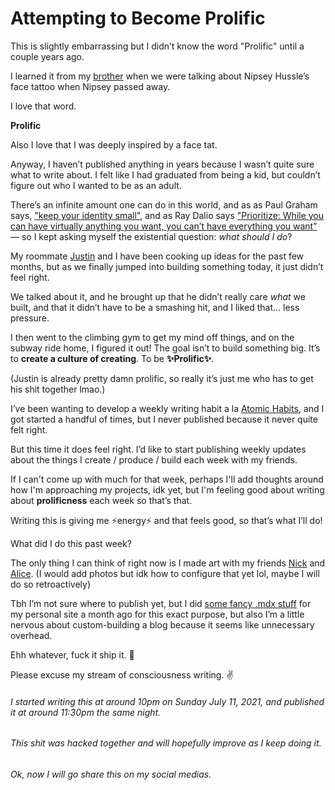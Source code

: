 # Attempting to Become Prolific

This is slightly embarrassing but I didn’t know the word "Prolific" until a couple years ago.

I learned it from my [brother](https://www.youtube.com/channel/UC1m__bDgRlraOPZ6acH_tJQ) when we were talking about Nipsey Hussle’s face tattoo when Nipsey passed away.

I love that word.

**Prolific**

Also I love that I was deeply inspired by a face tat.

Anyway, I haven’t published anything in years because I wasn’t quite sure what to write about. I felt like I had graduated from being a kid, but couldn’t figure out who I wanted to be as an adult.

There’s an infinite amount one can do in this world, and as as Paul Graham says, ["keep your identity small"](http://www.paulgraham.com/identity.html), and as Ray Dalio says ["Prioritize: While you can have virtually anything you want, you can’t have everything you want"](https://twitter.com/raydalio/status/1355571809718915074) — so I kept asking myself the existential question: _what should I do_?

My roommate [Justin](https://www.instagram.com/justintmckibben/) and I have been cooking up ideas for the past few months, but as we finally jumped into building something today, it just didn’t feel right.

We talked about it, and he brought up that he didn’t really care _what_ we built, and that it didn’t have to be a smashing hit, and I liked that... less pressure.

I then went to the climbing gym to get my mind off things, and on the subway ride home, I figured it out! The goal isn’t to build something big. It’s to **create a culture of creating**. To be **✨Prolific✨**.

(Justin is already pretty damn prolific, so really it’s just me who has to get his shit together lmao.)

I’ve been wanting to develop a weekly writing habit a la [Atomic Habits](https://jamesclear.com/atomic-habits), and I got started a handful of times, but I never published because it never quite felt right.

But this time it does feel right. I’d like to start publishing weekly updates about the things I create / produce / build each week with my friends.

If I can't come up with much for that week, perhaps I'll add thoughts around how I'm approaching my projects, idk yet, but I'm feeling good about writing about **prolificness** each week so that’s that.

Writing this is giving me ⚡️energy⚡️ and that feels good, so that’s what I’ll do!

What did I do this past week?

The only thing I can think of right now is I made art with my friends [Nick](https://www.instagram.com/nick.on.nikon/) and [Alice](https://www.instagram.com/alice79425/). (I would add photos but idk how to configure that yet lol, maybe I will do so retroactively)

Tbh I’m not sure where to publish yet, but I did [some fancy .mdx stuff](https://github.com/aakagi/akagi.co) for my personal site a month ago for this exact purpose, but also I’m a little nervous about custom-building a blog because it seems like unnecessary overhead.

Ehh whatever, fuck it ship it. 🚀

Please excuse my stream of consciousness writing. ✌️


###### I started writing this at around 10pm on Sunday July 11, 2021, and published it at around 11:30pm the same night.

###### This shit was hacked together and will hopefully improve as I keep doing it.

###### Ok, now I will go share this on my social medias.
